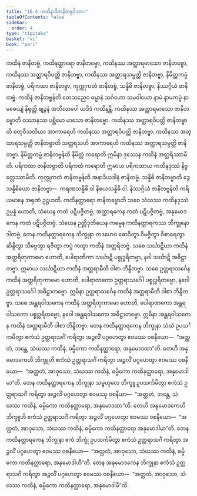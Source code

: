 ```yaml
---
title: "16.4 ကထိနာဒိဇာနိတဗ္ဗဝိဘာဂ"
tableOfContents: false
sidebar:
  order: 4
type: "tipitaka"
basket: "vi"
book: "pari"
---
```



<DynamicBreadcrumb />

<Division number="412" book="pari" e="ch" v="5" p="308">

<Paragraph number="1904" book="pari">
ကထိနံ ဇာနိတဗ္ဗံ, ကထိနတ္ထာရော ဇာနိတဗ္ဗော, ကထိနဿ အတ္ထာရမာသော ဇာနိတဗ္ဗော, ကထိနဿ အတ္ထာရဝိပတ္တိ ဇာနိတဗ္ဗာ, ကထိနဿ အတ္ထာရသမ္ပတ္တိ ဇာနိတဗ္ဗာ, နိမိတ္တကမ္မံ ဇာနိတဗ္ဗံ, ပရိကထာ ဇာနိတဗ္ဗာ, ကုက္ကုကတံ ဇာနိတဗ္ဗံ, သန္နိဓိ ဇာနိတဗ္ဗာ, နိဿဂ္ဂိယံ ဇာနိတဗ္ဗံ.
</Paragraph>

<Paragraph number="1905" book="pari">
<Emphasis>ကထိနံ ဇာနိတဗ္ဗန်</Emphasis>တိ တေသညေဝ ဓမ္မာနံ သင်္ဂဟော သမဝါယော နာမံ နာမကမ္မံ နာမဓေယျံ နိရုတ္တိ ဗျဉ္ဇနံ အဘိလာပေါ ယဒိဒံ ကထိနန္တိ.
</Paragraph>

<Paragraph number="1906" book="pari">
<Emphasis>ကထိနဿ အတ္ထာရမာသော ဇာနိတဗ္ဗော</Emphasis>တိ ဝဿာနဿ ပစ္ဆိမော မာသော ဇာနိတဗ္ဗော.
</Paragraph>

<Paragraph number="1907" book="pari">
<Emphasis>ကထိနဿ အတ္ထာရဝိပတ္တိ ဇာနိတဗ္ဗာ</Emphasis>တိ စတုဝီသတိယာ အာကာရေဟိ ကထိနဿ အတ္ထာရဝိပတ္တိ ဇာနိတဗ္ဗာ.
</Paragraph>

<Paragraph number="1908" book="pari">
<Emphasis>ကထိနဿ အတ္ထာရသမ္ပတ္တိ ဇာနိတဗ္ဗာ</Emphasis>တိ သတ္တရသဟိ အာကာရေဟိ ကထိနဿ အတ္ထာရသမ္ပတ္တိ ဇာနိတဗ္ဗာ.
</Paragraph>

<Paragraph number="1909" book="pari">
<Emphasis>နိမိတ္တကမ္မံ ဇာနိတဗ္ဗန်</Emphasis>တိ နိမိတ္တံ ကရောတိ ဣမိနာ ဒုဿေန ကထိနံ အတ္ထရိဿာမီတိ.
</Paragraph>

<Paragraph number="1910" book="pari">
<Emphasis>ပရိကထာ ဇာနိတဗ္ဗာ</Emphasis>တိ ပရိကထံ ကရောတိ ဣမာယ ပရိကထာယ ကထိနဒုဿံ နိဗ္ဗတ္တေဿာမီတိ.
</Paragraph>

<Paragraph number="1911" book="pari">
<Emphasis>ကုက္ကုကတံ ဇာနိတဗ္ဗန်</Emphasis>တိ အနာဒိယဒါနံ ဇာနိတဗ္ဗံ.
</Paragraph>

<Paragraph number="1912" book="pari">
<Emphasis>သန္နိဓိ ဇာနိတဗ္ဗာ</Emphasis>တိ ဒွေ သန္နိဓိယော ဇာနိတဗ္ဗာ—  ကရဏသန္နိဓိ ဝါ နိစယသန္နိဓိ ဝါ.
</Paragraph>

<Paragraph number="1913" book="pari">
<Emphasis>နိဿဂ္ဂိယံ ဇာနိတဗ္ဗန်</Emphasis>တိ ကရိယမာနေ အရုဏံ ဥဋ္ဌဟတိ.
</Paragraph>

<Paragraph number="1914" book="pari">
<Emphasis>ကထိနတ္ထာရော ဇာနိတဗ္ဗော</Emphasis>တိ သစေ သံဃဿ ကထိနဒုဿံ ဥပ္ပန္နံ ဟောတိ, သံဃေန ကထံ ပဋိပဇ္ဇိတဗ္ဗံ, အတ္ထာရကေန ကထံ ပဋိပဇ္ဇိတဗ္ဗံ, အနုမောဒကေန ကထံ ပဋိပဇ္ဇိတဗ္ဗံ.
</Paragraph>

</Division>
<Division number="413" book="pari" e="ch" v="5" p="308">

<Paragraph number="1915" book="pari">
သံဃေန ဉတ္တိဒုတိယေန ကမ္မေန ကထိနတ္ထာရကဿ ဘိက္ခုနော ဒါတဗ္ဗံ, တေန ကထိနတ္ထာရကေန ဘိက္ခုနာ တဒဟေဝ ဓောဝိတွာ ဝိမဇ္ဇိတွာ ဝိစာရေတွာ ဆိန္ဒိတွာ သိဗ္ဗေတွာ ရဇိတွာ ကပ္ပံ ကတွာ ကထိနံ အတ္ထရိတဗ္ဗံ. သစေ သင်္ဃာဋိယာ ကထိနံ အတ္ထရိတုကာမော ဟောတိ, ပေါရာဏိကာ သင်္ဃာဋိ ပစ္စုဒ္ဓရိတဗ္ဗာ, နဝါ သင်္ဃာဋိ အဓိဋ္ဌာတဗ္ဗာ. ဣမာယ သင်္ဃာဋိယာ ကထိနံ အတ္ထရာမီတိ ဝါစာ ဘိန္ဒိတဗ္ဗာ. သစေ ဥတ္တရာသင်္ဂေန ကထိနံ အတ္ထရိတုကာမော ဟောတိ, ပေါရာဏကော ဥတ္တရာသင်္ဂေါ ပစ္စုဒ္ဓရိတဗ္ဗော, နဝေါ ဥတ္တရာသင်္ဂေါ အဓိဋ္ဌာတဗ္ဗော. ဣမိနာ ဥတ္တရာသင်္ဂေန ကထိနံ အတ္ထရာမီတိ ဝါစာ ဘိန္ဒိတဗ္ဗာ. သစေ အန္တရဝါသကေန ကထိနံ အတ္ထရိတုကာမော ဟောတိ, ပေါရာဏကော အန္တရဝါသကော ပစ္စုဒ္ဓရိတဗ္ဗော, နဝေါ အန္တရဝါသကော အဓိဋ္ဌာတဗ္ဗော. ဣမိနာ အန္တရဝါသကေန ကထိနံ အတ္ထရာမီတိ ဝါစာ ဘိန္ဒိတဗ္ဗာ. တေန ကထိနတ္ထာရကေန ဘိက္ခုနာ သံဃံ ဥပသင်္ကမိတွာ ဧကံသံ ဥတ္တရာသင်္ဂံ ကရိတွာ အဉ္ဇလိံ ပဂ္ဂဟေတွာ ဧဝမဿ ဝစနီယော—  “အတ္ထတံ, ဘန္တေ, သံဃဿ ကထိနံ, ဓမ္မိကော ကထိနတ္ထာရော, အနုမောဒထာ”တိ. တေဟိ အနုမောဒကေဟိ ဘိက္ခူဟိ ဧကံသံ ဥတ္တရာသင်္ဂံ ကရိတွာ အဉ္ဇလိံ ပဂ္ဂဟေတွာ ဧဝမဿ ဝစနီယော—  “အတ္ထတံ, အာဝုသော, သံဃဿ ကထိနံ, ဓမ္မိကော ကထိနတ္ထာရော, အနုမောဒါမာ”တိ. တေန ကထိနတ္ထာရကေန ဘိက္ခုနာ သမ္ဗဟုလေ ဘိက္ခူ ဥပသင်္ကမိတွာ ဧကံသံ ဥတ္တရာသင်္ဂံ ကရိတွာ အဉ္ဇလိံ ပဂ္ဂဟေတွာ ဧဝမဿု ဝစနီယာ—  “အတ္ထတံ, ဘန္တေ, သံဃဿ ကထိနံ, ဓမ္မိကော ကထိနတ္ထာရော, အနုမောဒထာ”တိ. တေဟိ အနုမောဒကေဟိ ဘိက္ခူဟိ ဧကံသံ ဥတ္တရာသင်္ဂံ ကရိတွာ အဉ္ဇလိံ ပဂ္ဂဟေတွာ ဧဝမဿ ဝစနီယော—  “အတ္ထတံ, အာဝုသော, သံဃဿ ကထိနံ, ဓမ္မိကော ကထိနတ္ထာရော အနုမောဒါမာ”တိ. တေန ကထိနတ္ထာရကေန ဘိက္ခုနာ ဧကံ ဘိက္ခုံ ဥပသင်္ကမိတွာ ဧကံသံ ဥတ္တရာသင်္ဂံ ကရိတွာ အဉ္ဇလိံ ပဂ္ဂဟေတွာ ဧဝမဿ ဝစနီယော—  “အတ္ထတံ, အာဝုသော, သံဃဿ ကထိနံ, ဓမ္မိကော ကထိနတ္ထာရော, အနုမောဒါဟီ”တိ. တေန အနုမောဒကေန ဘိက္ခုနာ ဧကံသံ ဥတ္တရာသင်္ဂံ ကရိတွာ အဉ္ဇလိံ ပဂ္ဂဟေတွာ ဧဝမဿ ဝစနီယော—  “အတ္ထတံ, အာဝုသော, သံဃဿ ကထိနံ, ဓမ္မိကော ကထိနတ္ထာရော, အနုမောဒါမီ”တိ.
</Paragraph>
</Division>